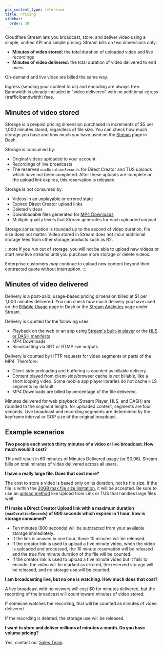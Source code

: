 ```yaml
---
pcx_content_type: reference
title: Pricing
sidebar:
  order: 30
---
```


Cloudflare Stream lets you broadcast, store, and deliver video using a simple, unified API and simple pricing. Stream bills on two dimensions only:

- **Minutes of video stored:** the total duration of uploaded video and live recordings
- **Minutes of video delivered:** the total duration of video delivered to end users

On-demand and live video are billed the same way.

Ingress (sending your content to us) and encoding are always free. Bandwidth is already included in "video delivered" with no additional egress (traffic/bandwidth) fees.

## Minutes of video stored

Storage is a prepaid pricing dimension purchased in increments of $5 per 1,000 minutes stored, regardless of file size. You can check how much storage you have and how much you have used on the [Stream](https://dash.cloudflare.com/?to=/:account/stream) page in Dash.

Storage is consumed by:

- Original videos uploaded to your account
- Recordings of live broadcasts
- The reserved `maxDurationSeconds` for Direct Creator and TUS uploads which have not been completed. After these uploads are complete or the upload link expires, this reservation is released.

Storage is not consumed by:

- Videos in an unplayable or errored state
- Expired Direct Creator upload links
- Deleted videos
- Downloadable files generated for [MP4 Downloads](/stream/viewing-videos/download-videos/)
- Multiple quality levels that Stream generates for each uploaded original

Storage consumption is rounded up to the second of video duration; file size does not matter. Video stored in Stream does not incur additional storage fees from other storage products such as R2.

:::note
If you run out of storage, you will not be able to upload new videos or start new live streams until you purchase more storage or delete videos.

Enterprise customers _may_ continue to upload new content beyond their contracted quota without interruption.
:::

## Minutes of video delivered

Delivery is a post-paid, usage-based pricing dimension billed at $1 per 1,000 minutes delivered. You can check how much delivery you have used on the [Billable Usage](https://dash.cloudflare.com/?to=/:account/billing/billable-usage) page in Dash or the [Stream Analytics](https://dash.cloudflare.com/?to=/:account/stream/analytics) page under Stream.

Delivery is counted for the following uses:

- Playback on the web or an app using [Stream's built-in player](/stream/viewing-videos/using-the-stream-player/) or the [HLS or DASH manifests](/stream/viewing-videos/using-own-player/)
- MP4 Downloads
- Simulcasting via SRT or RTMP live outputs

Delivery is counted by HTTP requests for video segments or parts of the MP4. Therefore:

- Client-side preloading and buffering is counted as billable delivery.
- Content played from client-side/browser cache is _not_ billable, like a short looping video. Some mobile app player libraries do not cache HLS segments by default.
- MP4 Downloads are billed by percentage of the file delivered.

Minutes delivered for web playback (Stream Player, HLS, and DASH) are rounded to the _segment_ length: for uploaded content, segments are four seconds. Live broadcast and recording segments are determined by the keyframe interval or GOP size of the original broadcast.

## Example scenarios

**Two people each watch thirty minutes of a video or live broadcast. How much would it cost?**

This will result in 60 minutes of Minutes Delivered usage (or $0.06). Stream bills on total minutes of video delivered across all users.

**I have a really large file. Does that cost more?**

The cost to store a video is based only on its duration, not its file size. If the file is within the [30GB max file size limitation](/stream/faq/#is-there-a-limit-to-the-amount-of-videos-i-can-upload), it will be accepted. Be sure to use an [upload method](/stream/uploading-videos/) like Upload from Link or TUS that handles large files well.

**If I make a Direct Creator Upload link with a maximum duration (`maxDurationSeconds`) of 600 seconds which expires in 1 hour, how is storage consumed?**

- Ten minutes (600 seconds) will be subtracted from your available storage immediately.
- If the link is unused in one hour, those 10 minutes will be released.
- If the creator link is used to upload a five minute video, when the video is uploaded and processed, the 10 minute reservation will be released and the true five minute duration of the file will be counted.
- If the creator link is used to upload a five minute video but it fails to encode, the video will be marked as errored, the reserved storage will be released, and no storage use will be counted.

**I am broadcasting live, but no one is watching. How much does that cost?**

A live broadcast with no viewers will cost $0 for minutes delivered, but the recording of the broadcast will count toward minutes of video stored.

If someone watches the recording, that will be counted as minutes of video delivered.

If the recording is deleted, the storage use will be released.

**I want to store and deliver millions of minutes a month. Do you have volume pricing?**

Yes, contact our [Sales Team](https://www.cloudflare.com/plans/enterprise/contact/).
